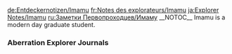 <noinclude>
{{Include}}
{{ambox
| color = yellow
| icon = Carbonemys.png
| type = If you came directly to this page you can find the other Explorer Notes on page [[Explorer Notes]].
| info =
}}
[[de:Entdeckernotizen/Imamu]]
[[fr:Notes des explorateurs/Imamu]]
[[ja:Explorer Notes/Imamu]]
[[ru:Заметки Первопроходцев/Имаму]]
{{MissingTranslations|es|it|pl|pt-br|th}}
</noinclude>__NOTOC__
Imamu is a modern day graduate student.

<div class="toccolours mw-collapsible mw-collapsed" style="background: none; border: none;">
===Aberration Explorer Journals===
<div class="mw-collapsible-content">
{{Explorer Note
| title = Grad Journal Imamu #1 (Aberration)
| transcript = Where five once stood, one remains. Trent is dead and I am alone. By the time I killed the the devil that tore its way out of his body, his hazard suit had been reduced to bloody rags.<br/><br/>It was hard to bear. Even before arriving in this place, I had seen the cost of war, but I am not like Boris or the soldiers that guarded my family's estate. I cannot look into the face of death with cold, unwavering eyes.<br/><br/>Yet even in this darkest hour, I must push onward. For the sake of my fallen comrades, I will endure. However long the night, the dawn will break, and I intend to see it.
| author = Imamu
| icon = NoteGradStudent.png
}}

{{Explorer Note
| title = Grad Journal Imamu #2 (Aberration)
| transcript = Boris' notes remind me of those who still practice Vodun in my homeland. The "Master" he speaks of is like a spirit of this land, and these artifacts are its talismans or fetishes. Perhaps these were the delusional scrawlings of a madman, but I cannot dismiss them. Despite his betrayal, Boris was no fool.<br/><br/>I do feel something when I look at the two artifacts we discovered. It is most likely simple nervousness, for I am unused to carrying such burdens alone. My parents believed that royal hands should be free of calluses, so I always relied on servants for everything, right up until the moment I snuck off to college.<br/><br/>I don't think I can ever return to that life. Not after all I've seen.
| author = Imamu
| icon = NoteGradStudent.png
}}

{{Explorer Note
| title = Grad Journal Imamu #3 (Aberration)
| transcript = Trent, my friend, your sacrifice was not in vain. At long last, I have found the third artifact we sought. It took many failed expeditions, but to get lost is to learn the way. For every wrong turn, I mapped out a new part of these caverns, and now I know them as well as I know myself.<br/><br/>I will gather my creatures and head for the terminal in the morning. If Boris' notes were right, these artifacts should be able to activate it. I'm not sure what will happen after that, but it can't be worse than the fate that awaits me here.<br/><br/>If only the others were alive to see this day. If only I'd been able to save them too...
| author = Imamu
| icon = NoteGradStudent.png
}}

{{Explorer Note
| title = Grad Journal Imamu #4 (Aberration)
| transcript = Now that I've gathered all three artifacts together as I travel to the terminal, I feel a...pull in my mind. No, a whisper. If this is what Boris was speaking of, then he wasn't mad after all. There is a voice here. There is a Master.<br/><br/>What is it? A spirit, a god or some alien force? Whatever it is, its presence is heavy. Though I am well rested, every time I hear it, I grow tired. My pets feel it too, and even they know enough to be afraid.<br/><br/>My hands are shaking as I write this. Only the memory of those who died for this moment pushes me forward. Rusty, Emilia, Boris and Trent...lend me your strength. Let us face this final challenge together.
| author = Imamu
| icon = NoteGradStudent.png
}}

{{Explorer Note
| title = Grad Journal Imamu #5 (Aberration)
| transcript = Abandon hope! Do not seek the Master!<br/><br/>No one could prepare for his limitless power. No one could fathom his terrible majesty.<br/><br/>I've been a fool this whole time. All of us, we were nothing but fools! We never had a chance of surviving this terrible place. Only death awaited us in the end, only him!<br/><br/>This is a prison with no exit. It is an endless hell.<br/><br/>There is no escape from the Master! There is no escape from Rockwell!
| author = Imamu
| icon = NoteGradStudent.png
}}</div>
</div>
